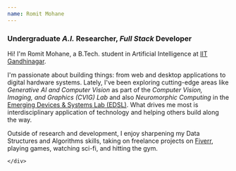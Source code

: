 ```yaml
---
name: Romit Mohane
---
```


<h3 class='text-xl mb-4'>Undergraduate <em>A.I.</em> Researcher, <em>Full Stack</em> Developer</h3>
<Prose>
    <div class='text-m'>
        <p>
            Hi! I'm Romit Mohane, a B.Tech. student in Artificial Intelligence at <a target="_blank" href="https://iitgn.ac.in/">IIT Gandhinagar</a>.
        </p>
        <p>
            I'm passionate about building things: from web and desktop applications to digital hardware systems. Lately, I've been exploring cutting-edge areas like <em>Generative AI and Computer Vision</em> as part of the <em>Computer Vision, Imaging, and Graphics (CVIG) Lab</em> and also <em>Neuromorphic Computing</em> in the <a target="_blank" href="https://sites.google.com/iitgn.ac.in/edrl/home">Emerging Devices & Systems Lab (EDSL)</a>. What drives me most is interdisciplinary application of technology and helping others build along the way.
        </p>
        <p>
            Outside of research and development, I enjoy sharpening my Data Structures and Algorithms skills, taking on freelance projects on <a target="_blank" href="https://www.fiverr.com/s/1qoXRGk">Fiverr</a>, playing games, watching sci-fi, and hitting the gym.
        </p>

    </div>
</Prose>
